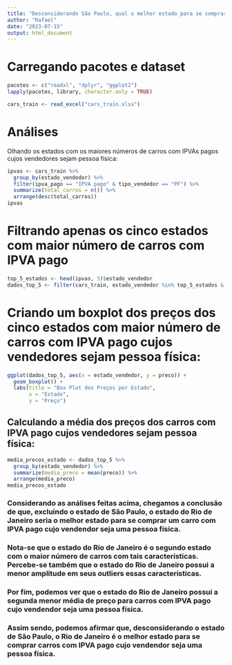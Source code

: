 ---
title: "Desconsiderando São Paulo, qual o melhor estado para se comprar carros de pessoa fisica que estajam com o ipva pago?"
author: "Rafael"
date: "2023-07-15"
output: html_document
---
# Carregando pacotes e dataset
```{r package, message=FALSE, results='hide'}
pacotes <- c("readxl", "dplyr", "ggplot2")
lapply(pacotes, library, character.only = TRUE)
```
```{r load}
cars_train <- read_excel("cars_train.xlsx")
```

# Análises
Olhando os estados com os maiores números de carros com IPVAs pagos cujos vendedores sejam pessoa física:
```{r table}
ipvas <- cars_train %>%
  group_by(estado_vendedor) %>%
  filter(ipva_pago == "IPVA pago" & tipo_vendedor == "PF") %>%
  summarize(total_carros = n()) %>%
  arrange(desc(total_carros))
ipvas
```

# Filtrando apenas os cinco estados com maior número de carros com IPVA pago
```{r table2}
top_5_estados <- head(ipvas, 5)$estado_vendedor
dados_top_5 <- filter(cars_train, estado_vendedor %in% top_5_estados & ipva_pago == "IPVA pago")
```

# Criando um boxplot dos preços dos cinco estados com maior número de carros com IPVA pago cujos vendedores sejam pessoa física:
```{r table3}
ggplot(dados_top_5, aes(x = estado_vendedor, y = preco)) +
  geom_boxplot() +
  labs(title = "Box Plot dos Preços por Estado",
       x = "Estado",
       y = "Preço")
```

## Calculando a média dos preços dos carros com IPVA pago cujos vendedores sejam pessoa física:
```{r media}
media_precos_estado <- dados_top_5 %>%
  group_by(estado_vendedor) %>%
  summarize(media_preco = mean(preco)) %>%
  arrange(media_preco)
media_precos_estado
```


### Considerando as análises feitas acima, chegamos a conclusão de que, excluindo o estado de São Paulo, o estado do Rio de Janeiro seria o melhor estado para se comprar um carro com IPVA pago cujo vendendor seja uma pessoa física.

### Nota-se que o estado do Rio de Janeiro é o segundo estado com o maior número de carros com tais características. Percebe-se também que o estado do Rio de Janeiro possui a menor amplitude em seus outliers essas características.

### Por fim, podemos ver que o estado do Rio de Janeiro possui a segunda menor média de preço para carros com IPVA pago cujo vendendor seja uma pessoa física.

### Assim sendo, podemos afirmar que, desconsiderando o estado de São Paulo, o Rio de Janeiro é o melhor estado para se comprar carros com IPVA pago cujo vendendor seja uma pessoa física.